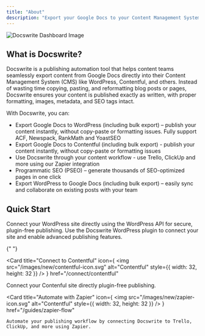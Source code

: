 ```yaml
---
title: "About"
description: "Export your Google Docs to your Content Management System such as WordPress and Contentful, etc. in a single click"
---
```


![Docswrite Dashboard Image](/images/new/homepage.png)

## What is Docswrite?

Docswrite is a publishing automation tool that helps content teams seamlessly export content from Google Docs directly into their Content Management System (CMS) like WordPress, Contentful, and others.
Instead of wasting time copying, pasting, and reformatting blog posts or pages, Docswrite ensures your content is published exactly as written, with proper formatting, images, metadata, and SEO tags intact.

With Docswrite, you can:

- Export Google Docs to WordPress (including bulk export) – publish your content instantly, without copy-paste or formatting issues. Fully support ACF, Newspack, RankMath and YoastSEO
- Export Google Docs to Contentful (including bulk export) - publish your content instantly, without copy-paste or formatting issues
- Use Docswrite through your content workflow - use Trello, ClickUp and more using our Zapier integration
- Programmatic SEO (PSEO) – generate thousands of SEO-optimized pages in one click
- Export WordPress to Google Docs (including bulk export) – easily sync and collaborate on existing posts with your team

## Quick Start

<CardGroup cols={2}>
  <Card
    title="Connect to WordPress - WordPress API"
    icon="wordpress"
    href="/connect/wordpress/api"
  >
    Connect your WordPress site directly using the WordPress API for secure,
    plugin-free publishing.
  </Card>
  <Card
    title="Connect to WordPress - Docswrite Plugin"
    icon="wordpress"
    href="/connect/wordpress/plugin"
  >
    Use the Docswrite WordPress plugin to connect your site and enable advanced
    publishing features.
  </Card>

{" "}

<Card
  title="Connect to Contentful"
  icon={
    <img
      src="/images/new/contentful-icon.svg"
      alt="Contentful"
      style={{ width: 32, height: 32 }}
    />
  }
  href="/connect/contentful"
>
  Connect your Contenful site directly plugin-free publishing.
</Card>

  <Card
    title="Automate with Zapier"
    icon={
      <img
      src="/images/new/zapier-icon.svg"
      alt="Contentful"
      style={{ width: 32, height: 32 }}
    />
    }
    href="/guides/zapier-flow"
>

    Automate your publishing workflow by connecting Docswrite to Trello, ClickUp, and more using Zapier.

  </Card>
</CardGroup>
